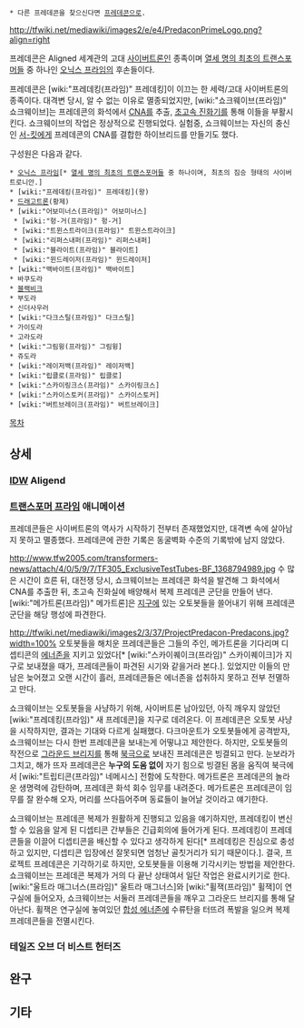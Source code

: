  * 다른 프레데콘을 찾으신다면 [[프레데콘]]으로.

http://tfwiki.net/mediawiki/images2/e/e4/PredaconPrimeLogo.png?align=right

프레데콘은 Aligned 세계관의 고대 [[사이버트론]]인 종족이며 [[열세 명의 최초의 트랜스포머들]] 중 하나인 [[오닉스 프라임]]의 후손들이다.

프레데콘은 [wiki:"프레데킹(프라임)" 프레데킹]이 이끄는 한 세력/고대 사이버트론의 종족이다. 대격변 당시, 알 수 없는 이유로 멸종되었지만, [wiki:"쇼크웨이브(프라임)" 쇼크웨이브]는 프레데콘의 화석에서 [[CNA]]를 추출, [[초고속 진화기]]를 통해 이들을 부활시킨다. 쇼크웨이브의 작업은 정상적으로 진행되었다. 실험중, 쇼크웨이브는 자신의 충신인 [[서-킷]]에게 프레데콘의 CNA를 결합한 하이브리드를 만들기도 했다.

구성원은 다음과 같다.
 * [[오닉스 프라임]][* [[열세 명의 최초의 트랜스포머들]] 중 하나이며, 최초의 짐승 형태의 사이버트로니안.]
 * [wiki:"프레데킹(프라임)" 프레데킹](왕)
 * [[드래고트론]](황제)
 * [wiki:"어보미너스(프라임)" 어보미너스]
  * [wiki:"헝-거(프라임)" 헝-거]
  * [wiki:"트윈스트라이크(프라임)" 트윈스트라이크]
  * [wiki:"리퍼스내퍼(프라임)" 리퍼스내퍼]
  * [wiki:"블라이트(프라임)" 블라이트]
  * [wiki:"윈드레이저(프라임)" 윈드레이저]
 * [wiki:"백바이트(프라임)" 백바이트]
 * 바쿠도라
 * [[블랙비크]]
 * 부도라
 * 신더사우러
 * [wiki:"다크스틸(프라임)" 다크스틸]
 * 가이도라
 * 고라도라
 * [wiki:"그림윙(프라임)" 그림윙]
 * 쥬도라
 * [wiki:"레이저백(프라임)" 레이저백]
 * [wiki:"립클로(프라임)" 립클로]
 * [wiki:"스카이링크스(프라임)" 스카이링크스]
 * [wiki:"스카이스토커(프라임)" 스카이스토커]
 * [wiki:"버트브레이크(프라임)" 버트브레이크]

[[목차]]

== 상세 ==
=== [[IDW]] Aligend ===

=== [[트랜스포머 프라임]] 애니메이션 ===

프레데콘들은 사이버트론의 역사가 시작하기 전부터 존재했었지만, 대격변 속에 살아남지 못하고 멸종했다. 프레데콘에 관한 기록은 동굴벽화 수준의 기록밖에 남지 않았다.

http://www.tfw2005.com/transformers-news/attach/4/0/5/9/7/TF305_ExclusiveTestTubes-BF_1368794989.jpg
수 많은 시간이 흐른 뒤, 대전쟁 당시, 쇼크웨이브는 프레데콘 화석을 발견해 그 화석에서 CNA를 추출한 뒤, 초고속 진화실에 배양해서 복제 프레데콘 군단을 만들어 낸다. [wiki:"메가트론(프라임)" 메가트론]은 [[지구]]에 있는 오토봇들을 쓸어내기 위해 프레데콘 군단을 해당 행성에 파견한다.

http://tfwiki.net/mediawiki/images2/3/37/ProjectPredacon-Predacons.jpg?width=100%
오토봇들을 해치운 프레데콘들은 그들의 주인, 메가트론을 기다리며 디셉티콘의 [[에너존]]을 지키고 있었다[* [wiki:"스카이퀘이크(프라임)" 스카이퀘이크]가 지구로 보내졌을 때가, 프레데콘들이 파견된 시기와 같을거라 본다.]. 있었지만 이들의 만남은 늦어졌고 오랜 시간이 흘러, 프레데콘들은 에너존을 섭취하지 못하고 전부 전멸하고 만다.

쇼크웨이브는 오토봇들을 사냥하기 위해, 사이버트론 남아있던, 아직 깨우지 않았던 [wiki:"프레데킹(프라임)" 새 프레데콘]을 지구로 데려온다. 이 프레데콘은 오토봇 사냥을 시작하지만, 결과는 기대와 다르게 실패했다. 다크마운트가 오토봇들에게 공격받자, 쇼크웨이브는 다시 한번 프레데콘을 보내는게 어떻냐고 제안한다. 하지만, 오토봇들의 작전으로 [[그라운드 브리지]]를 통해 [[북극]]으로 보내진 프레데콘은 빙결되고 만다. 눈보라가 그치고, 해가 뜨자 프레데콘은 '''누구의 도움 없이''' 자기 힘으로 빙결된 몸을 움직여 북극에서 [wiki:"트립티콘(프라임)" 네메시스] 전함에 도착한다. 메가트론은 프레데콘의 놀라운 생명력에 감탄하며, 프레데콘 화석 회수 임무를 내려준다. 메가트론은 프레데콘이 임무를 잘 완수해 오자, 머리를 쓰다듬어주며 동료들이 늘어날 것이라고 얘기한다.

쇼크웨이브는 프레데콘 복제가 원활하게 진행되고 있음을 얘기하지만, 프레데킹이 변신할 수 있음을 알게 된 디셉티콘 간부들은 긴급회의에 들어가게 된다. 프레데킹이 프레데콘들을 이끌어 디셉티콘을 배신할 수 있다고 생각하게 된다[* 프레데킹은 진심으로 충성하고 있지만, 디셉티콘 입장에선 잘못되면 엄청난 골칫거리가 되기 때문이다.]. 결국, 프로젝트 프레데콘은 기각하기로 하지만, 오토봇들을 이용해 기각시키는 방법을 제안한다. 쇼크웨이브는 프레데콘 복제가 거의 다 끝난 상태여서 일단 작업은 완료시키기로 한다. [wiki:"울트라 매그너스(프라임)" 울트라 매그너스]와 [wiki:"휠잭(프라임)" 휠잭]이 연구실에 들어오자, 쇼크웨이브는 서둘러 프레데콘들을 깨우고 그라운드 브리지를 통해 달아난다. 휠잭은 연구실에 놓여있던 [[합성 에너존]]에 수류탄을 터뜨려 폭발을 일으켜 복제 프레데콘들을 전멸시킨다.

=== 테일즈 오브 더 비스트 헌터즈 ===

== 완구 ==

== 기타 ==
